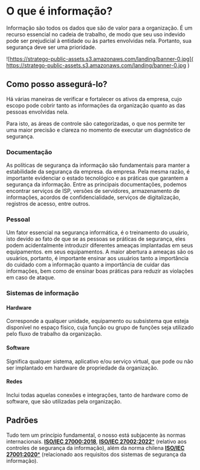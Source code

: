 # O que é informação?

Informação são todos os dados que são de valor para a organização. É um recurso essencial no cadeia de trabalho, de modo
que seu uso indevido pode ser prejudicial à entidade ou às partes envolvidas nela. Portanto, sua segurança deve ser uma
prioridade.

![https://stratego-public-assets.s3.amazonaws.com/landing/banner-0.jpg](
  https://stratego-public-assets.s3.amazonaws.com/landing/banner-0.jpg
)

## Como posso assegurá-lo?

Há várias maneiras de verificar e fortalecer os ativos da empresa, cujo escopo pode cobrir tanto as informações da
organização quanto as das pessoas envolvidas nela.

Para isto, as áreas de controle são categorizadas, o que nos permite ter uma maior precisão e clareza no momento de
executar um diagnóstico de segurança.

### Documentação

As políticas de segurança da informação são fundamentais para manter a estabilidade da segurança da empresa.
da empresa. Pela mesma razão, é importante evidenciar o estado tecnológico e as práticas que garantem a segurança da
informação.
Entre as principais documentações, podemos encontrar serviços de ISP, versões de servidores, armazenamento de
informações, acordos de confidencialidade, serviços de digitalização, registros de acesso, entre outros.

### Pessoal

Um fator essencial na segurança informática, é o treinamento do usuário, isto devido ao fato de que se as pessoas se
práticas de segurança, eles podem acidentalmente introduzir diferentes ameaças implantadas em seus equipamentos.
em seus equipamentos.
A maior abertura a ameaças são os usuários, portanto, é importante ensinar aos usuários tanto a importância do cuidado
com a informação quanto a importância de cuidar das informações, bem como de ensinar boas práticas para reduzir as
violações em caso de ataque.

### Sistemas de informação

#### Hardware

Corresponde a qualquer unidade, equipamento ou subsistema que esteja disponível no espaço físico, cuja função ou grupo
de funções seja utilizado pelo fluxo de trabalho da organização.

#### Software

Significa qualquer sistema, aplicativo e/ou serviço virtual, que pode ou não ser implantado em hardware de propriedade
da organização.

#### Redes

Inclui todas aquelas conexões e integrações, tanto de hardware como de software, que são utilizadas pela organização.

## Padrões

Tudo tem um princípio fundamental, o nosso está subjacente às normas internacionais.
[**ISO/IEC 27000:2018**](https://www.iso.org/standard/73906.html),
[**ISO/IEC 27002:2022***](https://www.iso.org/standard/75652.html) (relativo aos controles de segurança da informação),
além da norma chilena [**ISO/IEC 27001:2020***](https://ecommerce.inn.cl/nch-iso-iec-27001202078002)
(relacionado aos requisitos dos sistemas de segurança da informação).
